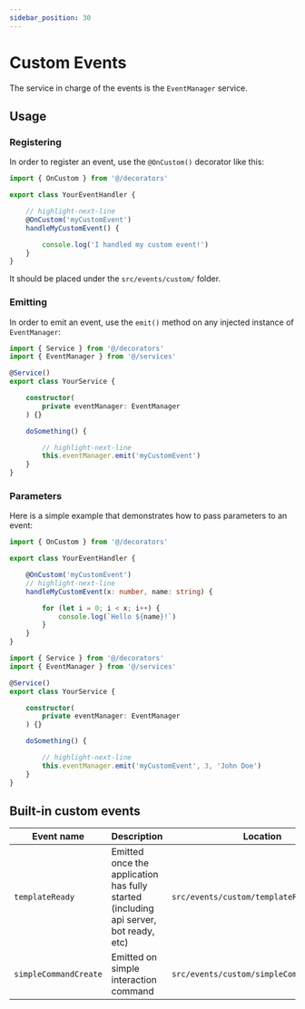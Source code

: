 ```yaml
---
sidebar_position: 30
---
```


# Custom Events

The service in charge of the events is the `EventManager` service.

## Usage

### Registering

In order to register an event, use the `@OnCustom()` decorator like this:

```ts
import { OnCustom } from '@/decorators'

export class YourEventHandler {

    // highlight-next-line
    @OnCustom('myCustomEvent')
    handleMyCustomEvent() {

        console.log('I handled my custom event!')
    }
}
```

It should be placed under the `src/events/custom/` folder.

### Emitting

In order to emit an event, use the `emit()` method on any injected instance of `EventManager`:

```ts
import { Service } from '@/decorators'
import { EventManager } from '@/services'

@Service()
export class YourService {

    constructor(
        private eventManager: EventManager
    ) {}

    doSomething() {

        // highlight-next-line
        this.eventManager.emit('myCustomEvent')
    }
}
```

### Parameters

Here is a simple example that demonstrates how to pass parameters to an event:

```ts
import { OnCustom } from '@/decorators'

export class YourEventHandler {

    @OnCustom('myCustomEvent')
    // highlight-next-line
    handleMyCustomEvent(x: number, name: string) {

        for (let i = 0; i < x; i++) {
            console.log(`Hello ${name}!`)
        }
    }
}
```

```ts
import { Service } from '@/decorators'
import { EventManager } from '@/services'

@Service()
export class YourService {

    constructor(
        private eventManager: EventManager
    ) {}

    doSomething() {

        // highlight-next-line
        this.eventManager.emit('myCustomEvent', 3, 'John Doe')
    }
}
```

## Built-in custom events

| Event name              | Description                                                                             | Location                                  |
|-------------------------|-----------------------------------------------------------------------------------------|-------------------------------------------|
| `templateReady`         | Emitted once the application has fully started (including api server, bot ready, etc)   | `src/events/custom/templateReady.ts`      |
| `simpleCommandCreate`   | Emitted on simple interaction command                                                   | `src/events/custom/simpleCommadCreate.ts` |                                      |
